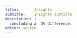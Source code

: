 ```yaml
---
title:       Insights
subtitle:    Insights subtitle
description: |
  concluding a  3% difference.
editor: source
---
```

